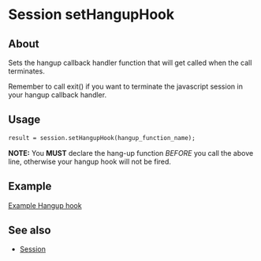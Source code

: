 
# Session setHangupHook 

 

## About

Sets the hangup callback handler function that will get called when the call terminates.

Remember to call exit() if you want to terminate the javascript session in your hangup callback handler.


## Usage

```xml
result = session.setHangupHook(hangup_function_name);
```

**NOTE:** You **MUST** declare the hang-up function _BEFORE_ you call the above line, otherwise your hangup hook will not be fired.

## Example

[Example Hangup hook](../../Lua-API-Reference/index.mdx#sessionsethanguphook)

## See also

* [Session](https://wiki.freeswitch.org/wiki/Session "Session")

  

